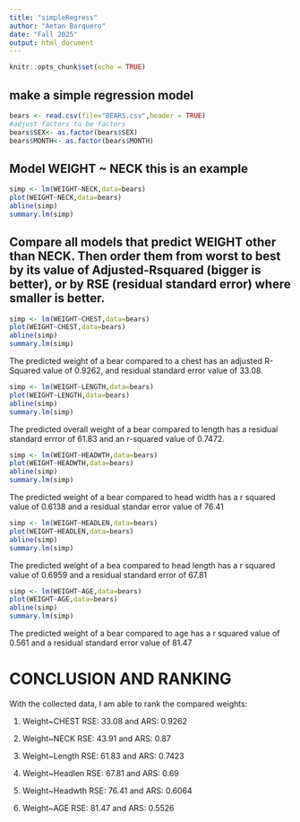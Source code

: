 ```yaml
---
title: "simpleRegress"
author: "Aetan Barquero"
date: "Fall 2025"
output: html_document
---
```


```r
knitr::opts_chunk$set(echo = TRUE)
```

## make a simple regression model

```r
bears <- read.csv(file="BEARS.csv",header = TRUE)
#adjust factors to be factors
bears$SEX<- as.factor(bears$SEX)
bears$MONTH<- as.factor(bears$MONTH)
```

## Model WEIGHT ~ NECK  this is an example  

```r
simp <- lm(WEIGHT~NECK,data=bears)
plot(WEIGHT~NECK,data=bears)
abline(simp)
summary.lm(simp)
```


## Compare all models that predict WEIGHT other than NECK. Then order them from worst to best by its value of Adjusted-Rsquared (bigger is better), or by RSE (residual standard error) where smaller is better. 

```r
simp <- lm(WEIGHT~CHEST,data=bears)
plot(WEIGHT~CHEST,data=bears)
abline(simp)
summary.lm(simp)
```

The predicted weight of a bear compared to a chest has an adjusted R-Squared value of 0.9262, and residual standard error value of 33.08.

```r
simp <- lm(WEIGHT~LENGTH,data=bears)
plot(WEIGHT~LENGTH,data=bears)
abline(simp)
summary.lm(simp)
```

The predicted overall weight of a bear compared to length has a residual standard errror of 61.83 and an r-squared value of 0.7472.

```r
simp <- lm(WEIGHT~HEADWTH,data=bears)
plot(WEIGHT~HEADWTH,data=bears)
abline(simp)
summary.lm(simp)
```
The predicted weight of a bear compared to head width has a r squared value of 0.6138 and a residual standar error value of 76.41

```r
simp <- lm(WEIGHT~HEADLEN,data=bears)
plot(WEIGHT~HEADLEN,data=bears)
abline(simp)
summary.lm(simp)
```

The predicted weight of a bea compared to head length has a r squared value of 0.6959 and a residual standard error of 67.81

```r
simp <- lm(WEIGHT~AGE,data=bears)
plot(WEIGHT~AGE,data=bears)
abline(simp)
summary.lm(simp)
```

The predicted weight of a bear compared to age has a r squared value of 0.561 and a residual standard error value of 81.47

# CONCLUSION AND RANKING



With the collected data, I am able to rank the compared weights:

1. Weight~CHEST RSE: 33.08 and ARS: 0.9262

2. Weight~NECK RSE: 43.91 and ARS: 0.87

3. Weight~Length RSE: 61.83 and ARS: 0.7423

4. Weight~Headlen RSE: 67.81 and ARS: 0.69

5. Weight~Headwth RSE: 76.41 and ARS: 0.6064

6. Weight~AGE RSE: 81.47 and ARS: 0.5526